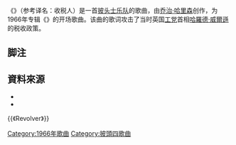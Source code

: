{{expand|time=2015-03-16T13:25:32+00:00}}
{{Infobox song
| name     = {{lang|en|Taxman}}
| cover    = 
| artist   = [[披头士乐队|披头士乐队]]
| album    = {{lang|en|[[Revolver|Revolver]]}}
| released = 1966年8月5日
<!-- 未知參數 | track_no = 1 -->
| recorded = 1966年4月20日至22日<br />5月16日、6月21日<br/>伦敦[[阿比路录音室|EMI录音室]]
| genre    = [[摇滚乐|摇滚乐]]<ref>{{cite web|url=http://www.rollingstone.com/music/lists/100-greatest-beatles-songs-20110919/taxman-19691231|title=Greatest Beatles Songs|work=Rolling Stone|accessdate=16 December 2014|archive-date=2015-03-21|archive-url=https://web.archive.org/web/20150321133444/http://www.rollingstone.com/music/lists/100-greatest-beatles-songs-20110919/taxman-19691231|dead-url=no}}</ref>、[[硬摇滚|硬摇滚]]<ref>{{cite book|author=Pete Prown, Harvey P. Newquist, Jon F. Eiche|title=Legends of rock guitar: the essential reference of rock's greatest guitarists|year=1997|url=https://archive.org/details/legendsofrockgui0000prow|quote=the hard-rock riffing of 'Taxman'|isbn=0-7935-4042-9|page=[https://archive.org/details/legendsofrockgui0000prow/page/28 28]}}</ref>、{{nowrap|[[迷幻摇滚|迷幻摇滚]]}}<ref>{{cite book|author=Chris Gregory|title=Who Could Ask For More?: Reclaiming The Beatles|quote=Two brilliantly incendiary ascending guitar solos played by Paul transorm the song into a psychedelic opus.|isbn=|page=125}}</ref>
| length   = 2:39
| writer   = [[乔治·哈里森|乔治·哈里森]]
| label    = {{lang|en|[[Parlophone|Parlophone]]}}
| producer = [[乔治·马丁|乔治·马丁]]
}}
《{{lang|en|'''Taxman'''}}》（参考译名：收税人）是一首[[披头士乐队|披头士乐队]]的歌曲，由[[乔治·哈里森|乔治·哈里森]]创作，为1966年专辑《{{lang|en|[[Revolver|Revolver]]}}》的开场歌曲。该曲的歌词攻击了当时英国[[工党_(英国)|工党]]首相[[哈羅德·威爾遜|哈羅德·威爾遜]]的税收政策{{sfn|MacDonald|2005|p=200}}{{sfn|Everett|2010|p=48}}。

== 脚注 ==
{{Reflist}}

== 資料來源 ==
{{Refbegin}}
* {{cite book
| last=MacDonald
| first=Ian
| year=2005
| title=Revolution in the Head: The Beatles' Records and the Sixties
| publisher=Pimlico
| location=London
| edition=2nd rev.
| isbn=1-84413-828-3
}}
* {{Cite book
| last=Everett
| first=Walter
| year=2010
| title=The Beatles as Musicians
| url=http://books.google.com/?id=eTkHAldi4bEC&pg=PA48
| ref=harv
| publisher=Oxford University Press US
| isbn=978-0-19-512941-0
| postscript=<!--None-->
| accessdate=2014-01-27
}}
{{Refend}}

{{《Revolver》}}

[[Category:1966年歌曲|Category:1966年歌曲]]
[[Category:披頭四歌曲|Category:披頭四歌曲]]